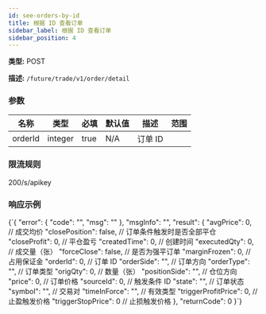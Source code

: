 ```yaml
---
id: see-orders-by-id
title: 根据 ID 查看订单
sidebar_label: 根据 ID 查看订单
sidebar_position: 4
---
```


**类型:** POST

**描述:** `/future/trade/v1/order/detail`

### 参数

| 名称    | 类型    | 必填 | 默认值 | 描述 | 范围 |
| ------- | ------- | --------- | ------- | ----------- | ------ |
| orderId | integer | true      | N/A     | 订单 ID    |        |

### 限流规则

200/s/apikey

### 响应示例


<CodeBlock language="json" title="Response">
  {`{
  "error": {
    "code": "",
    "msg": ""
  },
  "msgInfo": "",
  "result": {
    "avgPrice": 0,              // 成交均价
    "closePosition": false,     // 订单条件触发时是否全部平仓
    "closeProfit": 0,           // 平仓盈亏
    "createdTime": 0,           // 创建时间
    "executedQty": 0,           // 成交量（张）
    "forceClose": false,        // 是否为强平订单
    "marginFrozen": 0,          // 占用保证金
    "orderId": 0,               // 订单 ID
    "orderSide": "",            // 订单方向
    "orderType": "",            // 订单类型
    "origQty": 0,               // 数量（张）
    "positionSide": "",         // 仓位方向
    "price": 0,                 // 订单价格
    "sourceId": 0,              // 触发条件 ID
    "state": "",                // 订单状态
    "symbol": "",               // 交易对
    "timeInForce": "",          // 有效类型
    "triggerProfitPrice": 0,    // 止盈触发价格
    "triggerStopPrice": 0       // 止损触发价格
  },
  "returnCode": 0
}`}
</CodeBlock>